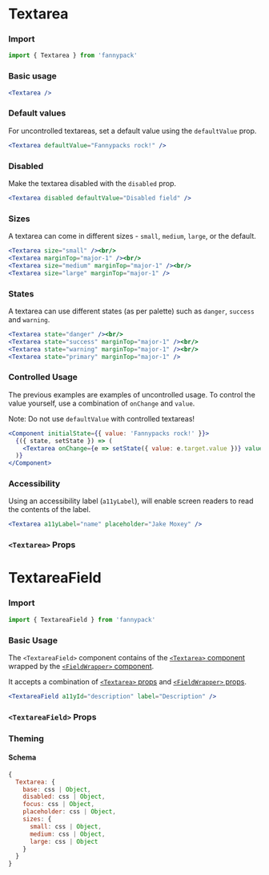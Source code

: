 
# Textarea

### Import

```jsx
import { Textarea } from 'fannypack'
```

### Basic usage
```.jsx
<Textarea />
```

### Default values

For uncontrolled textareas, set a default value using the `defaultValue` prop.

```.jsx
<Textarea defaultValue="Fannypacks rock!" />
```

### Disabled

Make the textarea disabled with the `disabled` prop.

```.jsx
<Textarea disabled defaultValue="Disabled field" />
```

### Sizes

A textarea can come in different sizes - `small`, `medium`, `large`, or the default.

```.jsx
<Textarea size="small" /><br/>
<Textarea marginTop="major-1" /><br/>
<Textarea size="medium" marginTop="major-1" /><br/>
<Textarea size="large" marginTop="major-1" />
```

### States

A textarea can use different states (as per palette) such as `danger`, `success` and `warning`.

```.jsx
<Textarea state="danger" /><br/>
<Textarea state="success" marginTop="major-1" /><br/>
<Textarea state="warning" marginTop="major-1" /><br/>
<Textarea state="primary" marginTop="major-1" />
```


### Controlled Usage

The previous examples are examples of uncontrolled usage. To control the value yourself, use a combination of `onChange` and `value`.

Note: Do not use `defaultValue` with controlled textareas!

```.jsx
<Component initialState={{ value: 'Fannypacks rock!' }}>
  {({ state, setState }) => (
    <Textarea onChange={e => setState({ value: e.target.value })} value={state.value} />
  )}
</Component>
```

### Accessibility

Using an accessibility label (`a11yLabel`), will enable screen readers to read the contents of the label.

```.jsx
<Textarea a11yLabel="name" placeholder="Jake Moxey" />
```

### `<Textarea>` Props

<PropsTable component={Textarea} />

# TextareaField

### Import

```jsx
import { TextareaField } from 'fannypack'
```

### Basic Usage

The `<TextareaField>` component contains of the [`<Textarea>` component](#input) wrapped by the [`<FieldWrapper>` component](/form/fieldwrapper).

It accepts a combination of [`<Textarea>` props](/form/textarea#textarea-props) and [`<FieldWrapper>` props](/form/fieldwrapper#props).

```.jsx
<TextareaField a11yId="description" label="Description" />
```

### `<TextareaField>` Props

<PropsTable component={TextareaField} />

### Theming

#### Schema

```jsx
{
  Textarea: {
    base: css | Object,
    disabled: css | Object,
    focus: css | Object,
    placeholder: css | Object,
    sizes: {
      small: css | Object,
      medium: css | Object,
      large: css | Object
    }
  }
}
```
